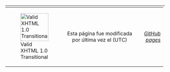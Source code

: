 <div class="footer">
<hr/>
<table style="margin-top: -10px;width: 99%;">
<tr>
<td style="width: 15%;">[[File:valid-xhtml10.png|88px|left|link=https://validator.w3.org/check?uri=referer|Valid XHTML 1.0 Transitional]]</td>
<td style="width: 65%;text-align: center;">Esta página fue modificada por última vez el <!-- timestamp --><!-- /timestamp --> (UTC)</td>
<td style="width: 20%;text-align: right;">''[https://pages.github.com GitHub pages]''</td>
</tr>
</table>
</div>
</div>
<script>
  (function(i,s,o,g,r,a,m){i['GoogleAnalyticsObject']=r;i[r]=i[r]||function(){
  (i[r].q=i[r].q||[]).push(arguments)},i[r].l=1*new Date();a=s.createElement(o),
  m=s.getElementsByTagName(o)[0];a.async=1;a.src=g;m.parentNode.insertBefore(a,m)
  })(window,document,'script','https://www.google-analytics.com/analytics.js','ga');

  ga('create', 'UA-70849953-1', 'auto');
  ga('send', 'pageview');

</script>
</body>
</html>
